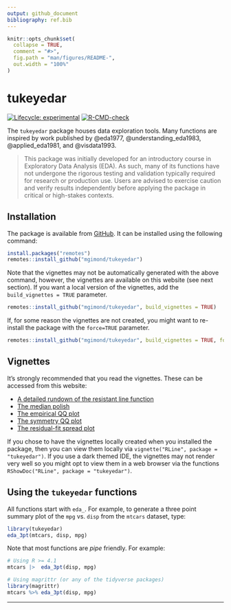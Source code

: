 ```yaml
---
output: github_document
bibliography: ref.bib  
---
```


<!-- README.md is generated from README.Rmd. Please edit that file -->

```r
knitr::opts_chunk$set(
  collapse = TRUE,
  comment = "#>",
  fig.path = "man/figures/README-",
  out.width = "100%"
)
```

# tukeyedar


<!-- badges: start -->
[![Lifecycle:
experimental](https://img.shields.io/badge/lifecycle-experimental-orange.svg)](https://lifecycle.r-lib.org/articles/stages.html#experimental)
[![R-CMD-check](https://github.com/mgimond/tukeyedar/actions/workflows/R-CMD-check.yaml/badge.svg)](https://github.com/mgimond/tukeyedar/actions/workflows/R-CMD-check.yaml)
<!-- badges: end -->

The `tukeyedar` package houses data exploration tools. Many functions are inspired by work published by
@eda1977, @understanding_eda1983, @applied_eda1981, and @visdata1993. 

> This package was initially developed for an introductory course in Exploratory Data Analysis (EDA). As such, many of its functions have not undergone the rigorous testing and validation typically required for research or production use. Users are advised to exercise caution and verify results independently before applying the package in critical or high-stakes contexts. 

## Installation

The package is available from [GitHub](https://github.com/mgimond/tukeyedar/). It can be installed using the following command:

```r
install.packages("remotes")
remotes::install_github("mgimond/tukeyedar")
```

Note that the vignettes may not be automatically generated with the
above command, however, the vignettes are available on this website
(see next section). If you want a local version of the vignettes, add
the `build_vignettes = TRUE` parameter.

```r
remotes::install_github("mgimond/tukeyedar", build_vignettes = TRUE)
```

If, for some reason the vignettes are not created, you might want to
re-install the package with the `force=TRUE` parameter.

```r
remotes::install_github("mgimond/tukeyedar", build_vignettes = TRUE, force=TRUE)
```

## Vignettes

It’s strongly recommended that you read the vignettes. These can be accessed from this website:

-   [A detailed rundown of the resistant line function](https://mgimond.github.io/tukeyedar/articles/RLine.html)
-   [The median polish](https://mgimond.github.io/tukeyedar/articles/polish.html)
-   [The empirical QQ plot](https://mgimond.github.io/tukeyedar/articles/qq.html)
-   [The symmetry QQ plot](https://mgimond.github.io/tukeyedar/articles/symqq.html)
-   [The residual-fit spread plot](https://mgimond.github.io/tukeyedar/articles/rfs.html)

If you chose to have the vignettes locally created when you installed the package, then you can view them locally via `vignette("RLine", package = "tukeyedar")`. If you use a dark themed IDE, the vignettes may not render very well so you might opt to view them in a web browser via the functions `RShowDoc("RLine", package = "tukeyedar")`.

## Using the `tukeyedar` functions

All functions start with `eda_`. For example, to generate a three point
summary plot of the `mpg` vs. `disp` from the `mtcars` dataset, type:

```r
library(tukeyedar)
eda_3pt(mtcars, disp, mpg)
```

Note that most functions are *pipe* friendly. For example:

```r
# Using R >= 4.1
mtcars |>  eda_3pt(disp, mpg)

# Using magrittr (or any of the tidyverse packages)
library(magrittr)
mtcars %>% eda_3pt(disp, mpg)
```

------------------------------------------------------------------------


